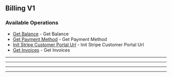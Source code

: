 
## Billing V1

### Available Operations

* [Get Balance](/typescript/billing_v1/get_balance) - Get Balance
* [Get Payment Method](/typescript/billing_v1/get_payment_method) - Get Payment Method
* [Init Stripe Customer Portal Url](/typescript/billing_v1/init_stripe_customer_portal_url) - Init Stripe Customer Portal Url
* [Get Invoices](/typescript/billing_v1/get_invoices) - Get Invoices

---
<GetBalance />

---
<GetPaymentMethod />

---
<InitStripeCustomerPortalUrl />

---
<GetInvoices />
